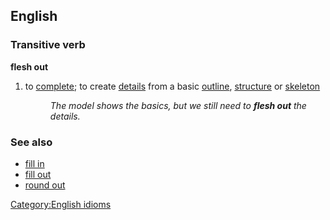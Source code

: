 ==English==
===Transitive verb===
'''flesh out'''
#to [[complete]]; to create [[detail]]s from a basic [[outline]], [[structure]] or [[skeleton]]
#:''The model shows the basics, but we still need to '''flesh out''' the details.''

===See also===
*[[fill in]]
*[[fill out]]
*[[round out]]

[[Category:English idioms]]